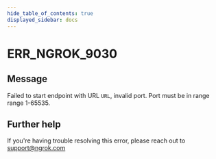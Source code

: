 ```yaml
---
hide_table_of_contents: true
displayed_sidebar: docs
---
```



# ERR_NGROK_9030

## Message

Failed to start endpoint with URL `URL`, invalid port. Port must be in range range 1-65535.

<ErrorDetails error="err_ngrok_9030" />

## Further help

If you're having trouble resolving this error, please reach out to [support@ngrok.com](mailto:support@ngrok.com?subject=Help%20with%20ERR_NGROK_9030)
